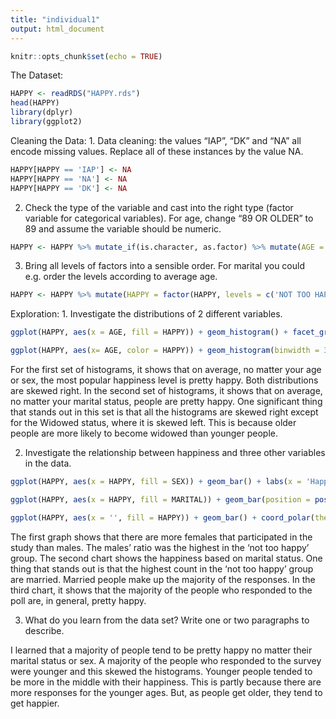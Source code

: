---
title: "individual1"
output: html_document
---

```{r setup, include=FALSE}
knitr::opts_chunk$set(echo = TRUE)
```
The Dataset:

```{r}
HAPPY <- readRDS("HAPPY.rds")
head(HAPPY)
library(dplyr)
library(ggplot2)
```

Cleaning the Data:
1. Data cleaning: the values "IAP", "DK" and "NA" all encode missing values. Replace all of these instances by the value NA.

```{r}
HAPPY[HAPPY == 'IAP'] <- NA
HAPPY[HAPPY == 'NA'] <- NA
HAPPY[HAPPY == 'DK'] <- NA
```

2. Check the type of the variable and cast into the right type (factor variable for categorical variables). For age, change "89 OR OLDER" to 89 and assume the variable should be numeric.

```{r}
HAPPY <- HAPPY %>% mutate_if(is.character, as.factor) %>% mutate(AGE = recode(AGE, "89 OR OLDER" = "89")) %>% mutate(AGE = as.numeric(levels(AGE)[AGE]))
```

3. Bring all levels of factors into a sensible order. For marital you could e.g. order the levels according to average age.

```{r}
HAPPY <- HAPPY %>% mutate(HAPPY = factor(HAPPY, levels = c('NOT TOO HAPPY', 'PRETTY HAPPY', 'VERY HAPPY')))
```

Exploration:
1. Investigate the distributions of 2 different variables.

```{r}
ggplot(HAPPY, aes(x = AGE, fill = HAPPY)) + geom_histogram() + facet_grid((~SEX))

ggplot(HAPPY, aes(x= AGE, color = HAPPY)) + geom_histogram(binwidth = 3) + facet_grid(~MARITAL)

```
For the first set of histograms, it shows that on average, no matter your age or sex, the most popular happiness level is pretty happy. Both distributions are skewed right. In the second set of histograms, it shows that on average, no matter your marital status, people are pretty happy. One significant thing that stands out in this set is that all the histograms are skewed right except for the Widowed status, where it is skewed left. This is because older people are more likely to become widowed than younger people.

2. Investigate the relationship between happiness and three other variables in the data.

```{r}
ggplot(HAPPY, aes(x = HAPPY, fill = SEX)) + geom_bar() + labs(x = 'Happiness Type', title = 'Happiness Type per Sex') 

ggplot(HAPPY, aes(x = HAPPY, fill = MARITAL)) + geom_bar(position = position_dodge()) + coord_flip()

ggplot(HAPPY, aes(x = '', fill = HAPPY)) + geom_bar() + coord_polar(theta = 'y')

```
The first graph shows that there are more females that participated in the study than males. The males' ratio was the highest in the 'not too happy' group. The second chart shows the happiness based on marital status. One thing that stands out is that the highest count in the 'not too happy' group are married. Married people make up the majority of the responses. In the third chart, it shows that the majority of the people who responded to the poll are, in general, pretty happy.

3. What do you learn from the data set? Write one or two paragraphs to describe.

I learned that a majority of people tend to be pretty happy no matter their marital status or sex. A majority of the people who responded to the survey were younger and this skewed the histograms. Younger people tended to be more in the middle with their happiness. This is partly because there are more responses for the younger ages. But, as people get older, they tend to get happier.

